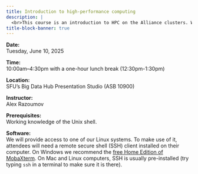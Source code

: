 ```yaml
---
title: Introduction to high-performance computing
description: |
  <br>This course is an introduction to HPC on the Alliance clusters. We will start with the cluster hardware overview, then talk about some basic tools and the software environment on our clusters. Next we will give a quick tour of various parallel programming frameworks such as OpenMP, MPI, Python Dask, newer parallel languages such as Chapel and Julia, and we will try to compile some serial, shared-memory and distributed-memory codes using makefiles. We will then proceed to working with the Slurm scheduler, submitting and benchmarking our previously compiled codes. We will learn about batch and interactive cluster usage, best practices for submitting a large number of jobs, estimating your job's resource requirements, and managing file permissions in shared cluster filesystems. There will be many demos and hands-on exercises on our training cluster.
title-block-banner: true
---
```


:::{.topdef}

**Date:** \
Tuesday, June 10, 2025

**Time:** \
10:00am–4:30pm with a one-hour lunch break (12:30pm-1:30pm)

**Location:** \
SFU's Big Data Hub Presentation Studio (ASB 10900)

**Instructor:** \
Alex Razoumov

**Prerequisites:** \
Working knowledge of the Unix shell.

**Software:** \
We will provide access to one of our Linux systems. To make use of it, attendees will need a remote secure shell (SSH) client installed on their computer. On Windows we recommend the [free Home Edition of MobaXterm](https://mobaxterm.mobatek.net/download.html). On Mac and Linux computers, SSH is usually pre-installed (try typing `ssh` in a terminal to make sure it is there).

:::

<br>

<!-- * [ZIP file](http://bit.ly/introhpc2) with PDF slides and sample codes. -->
<!-- * Claim your [username](https://etherpad.wikimedia.org/p/sssfu) -- write down your name after your selected username. -->
